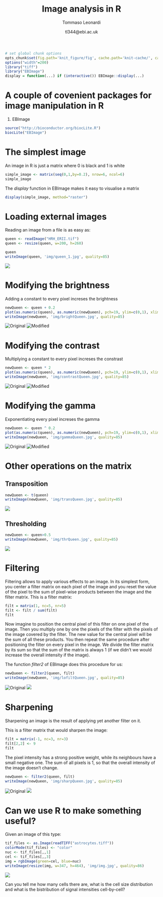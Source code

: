 % Image analysis in R
% Tommaso Leonardi
% tl344@ebi.ac.uk


```r
# set global chunk options
opts_chunk$set(fig.path='knit_figure/fig', cache.path='knit-cache/', cache=TRUE, warning=FALSE, message=FALSE, fig.cap="", results='asis')
options("width"=200)
library("tiff")
library("EBImage")
display = function(...) if (interactive()) EBImage::display(...)
```

# A couple of covenient packages for image manipulation in R
1. EBImage
```r
source("http://bioconductor.org/biocLite.R")
biocLite("EBImage")
```



# The simplest image
An image in R is just a matrix where 0 is black and 1 is white
```r
simple_image <- matrix(seq(0,1,by=0.2), nrow=6, ncol=6)
simple_image
```

The _display_ function in EBImage makes it easy to visualise a matrix
```r
display(simple_image, method="raster")
```

# Loading external images
Reading an image from a file is as easy as:
```r
queen <- readImage("HRH_ERII.tif")
queen <- resize(queen, w=200, h=260)
```

```r
queen
writeImage(queen, 'img/queen_1.jpg', quality=85)
```
![](img/queen_1.jpg)



# Modifying the brightness

Adding a constant to every pixel increses the brightness
```r
newQueen <- queen + 0.2
plot(as.numeric(queen), as.numeric(newQueen), pch=19, ylim=c(0,1), xlim=c(0,1))
writeImage(newQueen, 'img/brightQueen.jpg', quality=85)
```
![Original](img/queen_1.jpg) ![Modified](img/brightQueen.jpg)


# Modifying the contrast

Multiplying a constant to every pixel increses the constrast
```r
newQueen <- queen * 2
plot(as.numeric(queen), as.numeric(newQueen), pch=19, ylim=c(0,1), xlim=c(0,1))
writeImage(newQueen, 'img/contrastQueen.jpg', quality=85)
```
![Original](img/queen_1.jpg) ![Modified](img/contrastQueen.jpg)



# Modifying the gamma

Exponentiating every pixel increses the gamma
```r
newQueen <- queen ^ 0.2
plot(as.numeric(queen), as.numeric(newQueen), pch=19, ylim=c(0,1), xlim=c(0,1))
writeImage(newQueen, 'img/gammaQueen.jpg', quality=85)
```
![Original](img/queen_1.jpg) ![Modified](img/gammaQueen.jpg)


# Other operations on the matrix

## Transposition
```r
newQueen <- t(queen)
writeImage(newQueen, 'img/transQueen.jpg', quality=85)
```
![](img/transQueen.jpg)

## Thresholding
```r
newQueen <- queen>0.5
writeImage(newQueen, 'img/thrQueen.jpg', quality=85)
```
![](img/thrQueen.jpg)


# Filtering
Filtering allows to apply various effects to an image. In its simplest form, you center a filter matrix on each pixel of the image and you reset the value of the pixel to the sum of pixel-wise products between the image and the filter matrix.
This is a filter matrix:
```r
filt = matrix(1, nc=5, nr=5)
filt <- filt / sum(filt)
filt
```
Now imagine to position the central pixel of this filter on one pixel of the image. Then you multiply one by one the pixels of the filter with the pixels of the image covered by the filter. The new value for the central pixel will be the sum of all these products. You then repeat the same procedure after positioning the filter on every pixel in the image.
We divide the filter matrix by its sum so that the sum of the matrix is always 1 (if we didn't we would increase the overall intensity if the image).

The function _filter2_ of EBImage does this procedure for us:
```r
newQueen <- filter2(queen, filt)
writeImage(newQueen, 'img/lofiltQueen.jpg', quality=85)
```
![Original](img/queen_1.jpg) ![](img/lofiltQueen.jpg)



# Sharpening
Sharpening an image is the result of applying yet another filter on it.

This is a filter matrix that would sharpen the image:
```r
filt = matrix(-1, nc=3, nr=3)
filt[2,2] <- 9
filt
```
The pixel intensity has a strong positive weight, while its neighbours have a small negative one. The sum of all pixels is 1, so that the overall intensity of the image doesn't change.

```r
newQueen <- filter2(queen, filt)
writeImage(newQueen, 'img/sharpQueen.jpg', quality=85)
```
![Original](img/queen_1.jpg) ![](img/sharpQueen.jpg)



# Can we use R to make something useful?
Given an image of this type:
```r
tif_files <- as.Image(readTIFF("astrocytes.tiff"))
colorMode(tif_files) <- "color"
nuc <- tif_files[,,1]
cel <- tif_files[,,3]
img = rgbImage(green=cel, blue=nuc)
writeImage(resize(img, w=347, h=464), 'img/img.jpg', quality=86)
```
![](img/img.jpg)

Can you tell me how many cells there are, what is the cell size distribution and what is the bistribution of signal intensities cell-by-cell?







